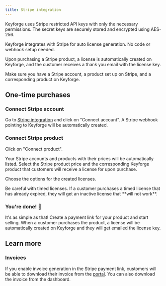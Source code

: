```yaml
---
title: Stripe integration
---
```


<Callout>
  Keyforge uses Stripe restricted API keys with only the necessary permissions.
  The secret keys are securely stored and encrypted using AES-256.
</Callout>

Keyforge integrates with Stripe for auto license generation. No code or webhook setup needed.

Upon purchasing a Stripe product, a license is automatically created on Keyforge, and the customer receives a thank you email with the license key.

Make sure you have a Stripe account, a product set up on Stripe, and a corresponding product on Keyforge.

## One-time purchases

<Steps>
<Step>

### Connect Stripe account

Go to [Stripe integration](https://keyforge.dev/dashboard/integrations/stripe) and click on "Connect account". A Stripe webhook pointing to Keyforge will be automatically created.

<ImageZoom
  src="https://r2.keyforge.dev/docs-stripe-integration-connect-account.png"
  width={1920}
  height={1080}
  unoptimized
/>

</Step>

<Step>

### Connect Stripe product

Click on "Connect product".

Your Stripe accounts and products with their prices will be automatically listed. Select the Stripe product price and the corresponding Keyforge product that customers will receive a license for upon purchase.

Choose the options for the created licenses.

<ImageZoom
  src="https://r2.keyforge.dev/docs-stripe-integration-connect-product.png"
  width={1920}
  height={1080}
  unoptimized
/>

<Callout type="warn" title="Timed licenses">
  Be careful with timed licenses. If a customer purchases a timed license that
  has already expired, they will get an inactive license that **will not work**.
</Callout>

</Step>

<Step>

### You're done! 🎉

It's as simple as that! Create a payment link for your product and start selling. When a customer purchases the product, a license will be automatically created on Keyforge and they will get emailed the license key.

</Step>
</Steps>

## Learn more

### Invoices

If you enable invoice generation in the Stripe payment link, customers will be able to download their invoice from the [portal](/portal). You can also download the invoice from the dashboard.
